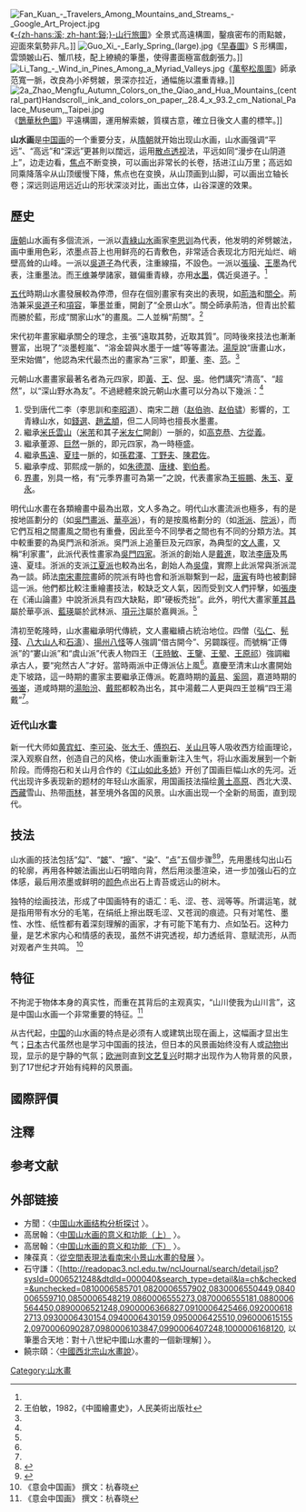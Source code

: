 {{redirect2|山水|同名[[商標|商標]]|Sansui}}
[[File:Fan_Kuan_-_Travelers_Among_Mountains_and_Streams_-_Google_Art_Project.jpg|thumb]]《[[谿山行旅圖|-{zh-hans:溪; zh-hant:谿;}-山行旅圖]]》全景式高遠構圖，鑿痕密布的雨點皴{{notetag|name=cancel1|1=也作「芝麻皴」、「點皴」或「點錯皴」。}}，迎面來氣勢非凡。]]
[[File:Guo_Xi_-_Early_Spring_(large).jpg|thumb]]《[[早春圖|早春圖]]》S 形構圖，雲頭皴{{notetag|name=cancel2|1=也作「-{卷}-雲皴」、「亂雲皴」或「鬼面皴」。}}山石、蟹爪枝，配上繚繞的筆墨，使得畫面極富戲劇張力。]]
[[File:Li_Tang_-_Wind_in_Pines_Among_a_Myriad_Valleys.jpg|thumb]]《[[萬壑松風圖|萬壑松風圖]]》師承范寬一脈，改良為小斧劈皴，景深亦拉近，通幅施以濃重青綠。]]
[[File:2a_Zhao_Mengfu_Autumn_Colors_on_the_Qiao_and_Hua_Mountains_(central_part)Handscroll,_ink_and_colors_on_paper,_28.4_x_93.2_cm_National_Palace_Museum,_Taipei.jpg|thumb]]《[[鵲華秋色圖|鵲華秋色圖]]》平遠構圖，運用解索皴，質樸古意，確立日後文人畫的標竿。]]

'''山水画'''是[[中国画|中国画]]的一个重要分支，从[[隋朝|隋朝]]就开始出现山水画，山水画强调“平远”、“高远”和“深远”更甚則以闊远，运用[[散点透视|散点透视]]法，平远如同“漫步在山阴道上”，边走边看，[[焦点|焦点]]不断变换，可以画出非常长的长卷，括进江山万里；高远如同乘降落伞从山顶缓慢下降，焦点也在变换，从山顶画到山脚，可以画出立轴长卷；深远则运用远近山的形状深淡对比，画出立体，山谷深邃的效果。

== 歷史==
[[唐朝|唐朝]]山水画有多個流派，一派以[[青綠山水|青綠山水]]画家[[李思训|李思训]]為代表，他发明的斧劈皴法，画中重用色彩，浓墨点苔上也用鲜亮的石青敷色，非常适合表现北方阳光灿烂、峭壁高耸的山峰。一派以[[吳道子|吳道子]]為代表，注重線描，不設色。一派以[[張璪|張璪]]、[[王墨|王墨]]為代表，注重墨法。而[[王维|王维]]兼學諸家，雖偏重青綠，亦用[[水墨|水墨]]，偶近吳道子。<ref name=王/>{{rp|166}}

[[五代|五代]]時期山水畫發展較為停滯，但存在個別畫家有突出的表現，如[[荊浩|荊浩]]和[[關仝|關仝]]。荊浩兼采[[吳道子|吳道子]]和[[項容|項容]]，筆墨並重，開創了“全景山水”。關仝師承荊浩，但青出於藍而勝於藍，形成“關家山水”的畫風。二人並稱“荊關”。<ref name=王>王伯敏，1982，《中國繪畫史》，人民美術出版社</ref>{{rp|233-234}}

宋代初年畫家繼承關仝的理念，主張“遠取其勢，近取其質”。同時後來技法也漸漸豐富，出現了“淡墨輕嵐”、“溶金碧與水墨于一爐”等等畫法。[[湯垕|湯垕]]說“唐畫山水，至宋始備”，他認為宋代最杰出的畫家為“三家”，即[[董源|董]]、[[李成|李]]、[[范寬|范]]。<ref name=王/>{{rp|277-280}}

元朝山水畫畫家最著名者為元四家，即[[黃公望|黃]]、[[王蒙|王]]、[[倪瓚|倪]]、[[吳鎮|吳]]。他們講究“清高”、“超然”，以“深山野水為友”。不過總體來說元朝山水畫可以分為以下幾派：<ref name=王/>{{rp|402-403}}
#受到唐代二李（李思訓和[[李昭道|李昭道]]）、南宋二趙（[[赵伯驹|赵伯驹]]、[[赵伯骕|赵伯骕]]）影響的，工青綠山水，如[[錢選|錢選]]、[[趙孟頫|趙孟頫]]，但二人同時也擅長水墨畫。
#繼承[[米氏雲山|米氏雲山]]（[[米芾|米芾]]和其子[[米友仁|米友仁]]開創）一脈的，如[[高克恭|高克恭]]、[[方從義|方從義]]。
#繼承董源、[[巨然|巨然]]一脈的，即元四家，為一時極盛。
#繼承[[馬遠|馬遠]]、[[夏珪|夏珪]]一脈的，如[[孫君澤|孫君澤]]、[[丁野夫|丁野夫]]、[[陳君佐|陳君佐]]。
#繼承李成、郭熙成一脈的，如[[朱德潤|朱德潤]]、[[唐棣_(元代畫家)|唐棣]]、[[劉伯希|劉伯希]]。
#[[界畫|界畫]]，別具一格，有“元季界畫可為第一”之說，代表畫家為[[王振鵬|王振鵬]]、[[朱玉|朱玉]]、[[夏永|夏永]]。

明代山水畫在各類繪畫中最為出眾，文人多為之。明代山水畫流派也極多，有的是按地區劃分的（如[[吳門畫派|吳門畫派]]、[[華亭派|華亭派]]），有的是按風格劃分的（如[[浙派绘画|浙派]]、[[院派|院派]]），而它們互相之間畫風之間也有重疊，因此至今不同學者之間也有不同的分類方法。其中較重要的為吳門派和浙派。吳門派上追董巨及元四家，為典型的[[文人畫|文人畫]]，又稱“利家畫”，此派代表性畫家為[[吳門四家|吳門四家]]。浙派的創始人是[[戴進|戴進]]，取法[[李唐|李唐]]及馬遠、夏珪。浙派的支派[[江夏派|江夏派]]也較為出名，創始人為[[吳偉|吳偉]]，實際上此派常與浙派混為一談。師法[[南宋畫院|南宋畫院]]畫師的院派有時也會和浙派聯繫到一起，[[唐寅|唐寅]]有時也被劃歸這一派。他們都比較注重繪畫技法，較缺乏文人氣，因而受到文人們抨擊，如[[張庚_(清代畫家)|張庚]]在《浦山論畫》中說浙派具有四大缺點，即“硬板禿拙”。此外，明代大畫家[[董其昌|董其昌]]屬於華亭派、[[藍瑛|藍瑛]]屬於武林派、[[項元汴|項元汴]]屬於嘉興派。<ref name=王/>{{rp|478-487}}

清初至乾隆時，山水畫繼承明代傳統，文人畫繼續占統治地位。四僧（[[弘仁_(清朝)|弘仁]]、[[髡殘|髡殘]]、[[八大山人|八大山人]]和[[石濤|石濤]]）、[[揚州八怪|揚州八怪]]等人強調“借古開今”、另闢蹊徑。而號稱“正傳派”的“婁山派”和“虞山派”代表人物四王（[[王時敏|王時敏]]、[[王鑒|王鑒]]、[[王翚|王翚]]、[[王原祁|王原祁]]）強調繼承古人，要“宛然古人”才好。當時兩派中正傳派佔上風<ref name=王/>{{rp|554-555}}。嘉慶至清末山水畫開始走下坡路，這一時期的畫家主要繼承正傳派。乾嘉時期的[[黃易|黃易]]、[[奚岡|奚岡]]，嘉道時期的[[張崟|張崟]]，道咸時期的[[湯貽汾|湯貽汾]]、[[戴熙|戴熙]]都較為出名，其中湯戴二人更與四王並稱“四王湯戴”<ref name=王/>{{rp|587-588}}。
=== 近代山水畫 ===
新一代大师如[[黄宾虹|黄宾虹]]、[[李可染|李可染]]、[[张大千|张大千]]、[[傅抱石|傅抱石]]、[[关山月_(画家)|关山月]]等人吸收西方绘画理论，深入观察自然，创造自己的风格，使山水画重新注入生气，将山水画发展到一个新阶段。而傅抱石和关山月合作的《[[江山如此多娇|江山如此多娇]]》开创了国画巨幅山水的先河。近代出现许多表现新的题材的年轻山水画家，用国画技法描绘[[黄土高原|黄土高原]]、西北大漠、[[西藏|西藏]]雪山、热带[[雨林|雨林]]，甚至境外各国的风景。山水画出现一个全新的局面，直到现代。

== 技法 ==
山水画的技法包括“[[勾|勾]]”、“[[皴|皴]]”、“[[擦|擦]]”、“[[染|染]]”、“[[点|点]]”五個步骤<ref>{{cite web|url=http://etdncku.lib.ncku.edu.tw/ETD-db/ETD-search-c/getfile?URN=etd-0730102-181415&filename=etd-0730102-181415.pdf|title=國立成功大學藝術研究所碩士論文從傳統山水畫之「空間表現」論李可染|author=陳美均|accessdate=2010-10-11|date=2001-06}}{{dead link|date=2017年12月 |bot=InternetArchiveBot |fix-attempted=yes }}</ref><ref>{{cite web|url=http://www.bamboo.hc.edu.tw/~benlan/teachbook/landscape-painting.html|title=水墨山水畫教學綱領|author=司徒錦鷹|date=2003-03-01|accessdate=2010-10-11|deadurl=yes|archiveurl=https://web.archive.org/web/20060314171849/http://www.bamboo.hc.edu.tw/~benlan/teachbook/landscape-painting.html|archivedate=2006-03-14}}</ref>，先用墨线勾出山石的轮廓，再用各种皴法画出山石明暗向背，然后用淡墨渲染，进一步加强山石的立体感，最后用浓墨或鲜明的[[颜色|颜色]]点出石上青苔或远山的树木。

独特的绘画技法，形成了中国画特有的语汇：毛、涩、苍、润等等。所谓运笔，就是指用带有水分的毛笔，在绢纸上擦出既毛涩、又苍润的痕迹。只有对笔性、墨性、水性、纸性都有着深刻理解的画家，才有可能下笔有力、点如坠石。这种力量，是艺术家内心和情感的表现，虽然不讲究透视，却力透纸背、意赋流形，从而对观者产生共鸣。
<ref name="《意会中国画》 撰文：杭春晓">《意会中国画》 撰文：杭春晓</ref>

== 特征 ==
{{参见|风景画}}
不拘泥于物体本身的真实性，而重在其背后的主观真实，“山川使我为山川言”，这是中国山水画一个非常重要的特征。<ref name="《意会中国画》 撰文：杭春晓">《意会中国画》 撰文：杭春晓</ref>

从古代起，[[中国|中国]]的山水画的特点是必须有人或建筑出现在画上，这幅画才显出生气；[[日本|日本]]古代虽然也是学习中国画的技法，但日本的风景画始终没有人或[[动物|动物]]出现，显示的是宁静的气氛；[[欧洲|欧洲]]则直到[[文艺复兴|文艺复兴]]时期才出现作为人物背景的风景，到了17世纪才开始有纯粹的风景画。

== 國際評價 ==
{{Citation needed|20世纪50年代[[前苏联|前苏联]]的画家访问中国时，认为水墨山水不写实，当时苏联反对[[西方|西方]]现代的[[抽象派|抽象派]]绘画，后来被邀请游览[[黄山云海|黄山云海]]后，才感叹地发现中国的[[水墨|水墨]][[山水|山水]]非常逼真地表现了[[中国|中国]]南方的风景。|time=2022-03-02T17:13:12+00:00}}

== 注釋 ==
<div class="references-small">
{{ReflistH}}
{{NoteFoot}}
</div>

==参考文献==
{{reflist}}

==外部链接==
*方聞：〈[http://www.nssd.org/articles/article_read.aspx?id=3001481455 中国山水画结构分析探讨] {{Wayback|url=http://www.nssd.org/articles/article_read.aspx?id=3001481455 |date=20180220152008 }}〉。
*高居翰：〈[http://www.nssd.org/articles/article_read.aspx?id=21714063 中国山水画的意义和功能（上）] {{Wayback|url=http://www.nssd.org/articles/article_read.aspx?id=21714063 |date=20180208124033 }}〉。
*高居翰：〈[http://www.nssd.org/articles/article_read.aspx?id=23102957 中国山水画的意义和功能（下）] {{Wayback|url=http://www.nssd.org/articles/article_read.aspx?id=23102957 |date=20180213195546 }}〉。
*陳葆真：〈[http://m.ishare.iask.sina.com.cn/f/35328970.html 從空間表現法看南宋小景山水畫的發展] {{Wayback|url=http://m.ishare.iask.sina.com.cn/f/35328970.html |date=20171107010333 }}〉。
*石守謙：〈[http://readopac3.ncl.edu.tw/nclJournal/search/detail.jsp?sysId=0006521248&dtdId=000040&search_type=detail&la=ch&checked=&unchecked=0810006585701,0820006557902,0830006550449,0840006559710,0850006548219,0860006555273,0870006555181,0880006564450,0890006521248,0900006366827,0910006425466,0920006182713,0930006430154,0940006430159,0950006425510,0960006151552,0970006090287,0980006103847,0990006407248,1000006168120, 以筆墨合天地：對十八世紀中國山水畫的一個新理解] {{Wayback|url=http://readopac3.ncl.edu.tw/nclJournal/search/detail.jsp?sysId=0006521248&dtdId=000040&search_type=detail&la=ch&checked=&unchecked=0810006585701,0820006557902,0830006550449,0840006559710,0850006548219,0860006555273,0870006555181,0880006564450,0890006521248,0900006366827,0910006425466,0920006182713,0930006430154,0940006430159,0950006425510,0960006151552,0970006090287,0980006103847,0990006407248,1000006168120, |date=20210114074526 }}〉。
*饒宗頤：〈[https://web.archive.org/web/20141103171629/http://hk.plm.org.cn/gnews/2009522/2009522128215.html 中國西北宗山水畫說]〉。
{{Authority control}}
[[Category:山水畫|Category:山水畫]]